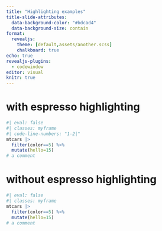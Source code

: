 ```yaml
---
title: "Highlighting examples"
title-slide-attributes: 
  data-background-color: "#bdcad4"
  data-background-size: contain
format: 
  revealjs:
    theme: [default,assets/another.scss]
    chalkboard: true
echo: true
revealjs-plugins:
  - codewindow
editor: visual
knitr: true
---
```


# with espresso highlighting {background-color="aquamarine"}

:::{.express}
```r
#| eval: false
#| classes: myframe
#| code-line-numbers: "1-2|"
mtcars |>
  filter(color==5) %>%
  mutate(hello=15)
# a comment

```
:::

# without espresso highlighting {background-color="aquamarine"}

```r
#| eval: false
#| classes: myframe
mtcars |>
  filter(color==5) %>%
  mutate(hello=15)
# a comment

```


